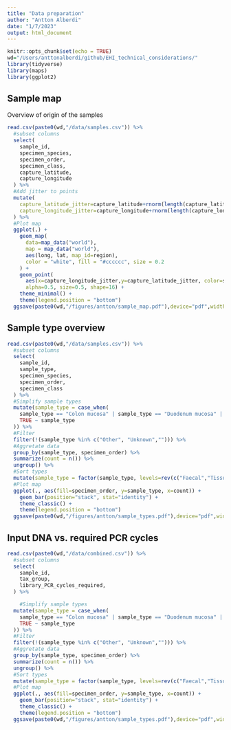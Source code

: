 ```yaml
---
title: "Data preparation"
author: "Antton Alberdi"
date: "1/7/2023"
output: html_document
---
```


```r
knitr::opts_chunk$set(echo = TRUE)
wd="/Users/anttonalberdi/github/EHI_technical_considerations/"
library(tidyverse)
library(maps)
library(ggplot2)
```

## Sample map
Overview of origin of the samples

```r
read.csv(paste0(wd,"/data/samples.csv")) %>%
  #subset columns
  select(
    sample_id,
    specimen_species,
    specimen_order,
    specimen_class,
    capture_latitude,
    capture_longitude
  ) %>%
  #Add jitter to points
  mutate(
    capture_latitude_jitter=capture_latitude+rnorm(length(capture_latitude), mean=0, sd=0.5),
    capture_longitude_jitter=capture_longitude+rnorm(length(capture_longitude), mean=0, sd=0.5),
  ) %>%
  #Plot map  
  ggplot(.) +
    geom_map(
      data=map_data("world"),
      map = map_data("world"),
      aes(long, lat, map_id=region),
      color = "white", fill = "#cccccc", size = 0.2
    ) +
    geom_point(
      aes(x=capture_longitude_jitter,y=capture_latitude_jitter, color=specimen_order),
      alpha=0.5, size=0.5, shape=16) +
    theme_minimal() +
    theme(legend.position = "bottom")
  ggsave(paste0(wd,"/figures/antton/sample_map.pdf"),device="pdf",width=12,height=10)
```

## Sample type overview
```r
read.csv(paste0(wd,"/data/samples.csv")) %>%
  #subset columns
  select(
    sample_id,
    sample_type,
    specimen_species,
    specimen_order,
    specimen_class
  ) %>%
  #Simplify sample types
  mutate(sample_type = case_when(
    sample_type == "Colon mucosa" | sample_type == "Duodenum mucosa" | sample_type == "Jejunum contents" | sample_type == "Esophagus swab" | sample_type == "Duodenum contents" | sample_type == "Stomach contents" | sample_type == "Stomach mucosa" | sample_type == "Colon contents" | sample_type == "Jejunum mucosa" ~ "Gut content",
    TRUE ~ sample_type
  )) %>%
  #Filter
  filter(!(sample_type %in% c("Other", "Unknown",""))) %>%
  #Aggretate data
  group_by(sample_type, specimen_order) %>%
  summarize(count = n()) %>%
  ungroup() %>%
  #Sort types
  mutate(sample_type = factor(sample_type, levels=rev(c("Faecal","Tissue","Anal/cloacal swab","Oral swab","Gut content","Blood","Skin swab","Pouch")))) %>%
  #Plot map  
  ggplot(., aes(fill=specimen_order, y=sample_type, x=count)) +
    geom_bar(position="stack", stat="identity") +
    theme_classic() +
    theme(legend.position = "bottom")
  ggsave(paste0(wd,"/figures/antton/sample_types.pdf"),device="pdf",width=10,height=6)
```

## Input DNA vs. required PCR cycles
```r
read.csv(paste0(wd,"/data/combined.csv")) %>%
  #subset columns
  select(
    sample_id,
    tax_group,
    library_PCR_cycles_required,
  ) %>%

    #Simplify sample types
  mutate(sample_type = case_when(
    sample_type == "Colon mucosa" | sample_type == "Duodenum mucosa" | sample_type == "Jejunum contents" | sample_type == "Esophagus swab" | sample_type == "Duodenum contents" | sample_type == "Stomach contents" | sample_type == "Stomach mucosa" | sample_type == "Colon contents" | sample_type == "Jejunum mucosa" ~ "Gut content",
    TRUE ~ sample_type
  )) %>%
  #Filter
  filter(!(sample_type %in% c("Other", "Unknown",""))) %>%
  #Aggretate data
  group_by(sample_type, specimen_order) %>%
  summarize(count = n()) %>%
  ungroup() %>%
  #Sort types
  mutate(sample_type = factor(sample_type, levels=rev(c("Faecal","Tissue","Anal/cloacal swab","Oral swab","Gut content","Blood","Skin swab","Pouch")))) %>%
  #Plot map  
  ggplot(., aes(fill=specimen_order, y=sample_type, x=count)) +
    geom_bar(position="stack", stat="identity") +
    theme_classic() +
    theme(legend.position = "bottom")
  ggsave(paste0(wd,"/figures/antton/sample_types.pdf"),device="pdf",width=10,height=6)
```
